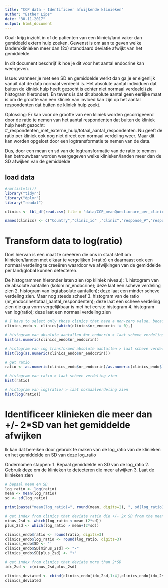 ```yaml
---
title: "CCP data - Identificeer afwijkende klinieken"
author: "Esther Lips"
date: "30-11-2017"
output: html_document
---
```


Goal: krijg inzicht in of de patienten van een kliniek/land vaker dan gemiddeld extern hulp zoeken. Gewenst is om aan te geven welke landen/klinieken meer dan (2x) standdaard deviatie afwijkt van het gemiddelde. 

In dit document beschrijf ik hoe je dit voor het aantal endocrine kan weergeven. 

Issue: wanneer je met een SD en gemiddelde werkt dan ga je er eigenlijk vanuit dat de data normaal verdeeld is. Het absolute aantal individuen dat buiten de kliniek hulp heeft gezocht is echter niet normaal verdeeld (zie histogram hieronder). En tevens is dat dit absolute aantal geen eerlijke maat is om de grootte van een kliniek van invloed kan zijn op het aantal respondenten dat buiten de kliniek hulp zoekt.

Oplossing: Er kan voor de grootte van een kliniek worden gecorrigeeerd door de ratio te nemen van het aantal respondenten dat buiten de kliniek hulp heeft gezocht: #_respondenten_met_externe_hulp/totaal_aantal_respondenten. Nu geeft de ratio per kliniek ook nog niet direct een normaal verdeling weer. Maar dit kan worden opgelost door een logtransformatie te nemen van de data. 

Dus, door een mean en sd van de logtransformatie van de ratio te nemen kan betrouwbaar worden weergegeven welke klinieken/landen meer dan de SD afwijken van de gemiddelde




## load data

```r
#rm(list=ls())
library("tidyr")
library("dplyr")
library("readxl")

clinics <- tbl_df(read.csv( file = "data/CCP_meanQuestionare_per_clinic.csv" , sep=',', header=T, colClasses = "character", skip=0, encoding="UTF-8"))

names(clinics) <- c("Country","clinic_id" ,"clinic","response_#","response_%","avg_pers_c","avg_serv_coord","avg_prof_coord","avg_organ_coord","avg_overall_coord","avg_overall_coord*avg_pers_c","avg_overall_coord*avg_serv_coord","avg_overall_coord*avg_prof_coord","avg_overall_coord*avg_organ_coord","nr_endocrin","avg_endocrin","nr_cardio","avg_cardio","nr_general_pract","avg_general_pract","nr_dietician","avg_dietician","nr_pharm","avg_pharm","nr_psych","avg_psych","nr_social_worker","avg_social_worker","nr_diabetic_nurse","avg_diabetic_nurse", "avg_overall_coord*avg_endocrin", "avg_overall_coord*avg_cardio","avg_overall_coord*avg_general_pract","avg_overall_coord*avg_dietician","avg_overall_coord*avg_pharm","avg_overall_coord*avg_psych","avg_overall_coord*avg_social_worker","avg_overall_coord*avg_diabetic_nurse")
```




# Transform data to log(ratio)

Doel hiervan is een maat te creeëren die ons in staat stelt om klinieken/landen met elkaar te vergelijken (=ratio) en daarnaast ook een normaal verdeling te creeëren waardoor we afwijkingen van de gemiddelde per land/global kunnen detecteren. 

De histogrammen hieronder laten zien (op kliniek niveau):
1. histogram van de absolute aantallen (kolom nr_endocrine); deze laat een scheve verdeling zien
2. histogram van log(absolute aantallen); deze laat een minder scheve verdeling zien. Maar nog steeds scheef
3. histogram van de ratio (nr_endocrine/totaal_aantal_respondenten); deze laat een scheve verdeling zien die qua vorm vergelijkbaar is met het eerste histogram
4. histogram van log(ratio); deze laat een normaal verdeling zien


```r

# I have to select only those clinics that have a non-zero value, because SD can't work with Inf ratio's
clinics_endo <- clinics[which(clinics$nr_endocrin != 0),]

# histogram van absolute aantallen #nr_endocrin > laat scheve verdeling zien
hist(as.numeric(clinics_endo$nr_endocrin))

# histogram van log transformed absolute aantallen > laat scheve verdeling zien
hist(log(as.numeric(clinics_endo$nr_endocrin)))

# get ratio
ratio <- as.numeric(clinics_endo$nr_endocrin)/as.numeric(clinics_endo$`response_#`)

# histogram van ratio > laat scheve verdeling zien
hist(ratio)

# histogram van log(ratio) > laat normaalverdeling zien
hist(log(ratio))

```


# Identificeer klinieken die meer dan +/- 2*SD van het gemiddelde afwijken

Ik kan dat bereiken door gebruik te maken van de log_ratio van de klinieken en het gemiddelde en SD van deze log_ratio

Ondernomen stappen:
1. Bepaal gemiddelde en SD van de log_ratio
2. Gebruik deze om de klinieken te detecteren die meer afwijken
3. Laat de klinieken zien

```r

# bepaal mean en SD
log_ratio <- log(ratio)
mean <- mean(log_ratio)
sd <- sd(log_ratio)

print(paste("mean(log_ratio)=", round(mean, digits=2), ", sd(log_ratio)=", round(sd, digits=2), sep=''))

# get index from clinics that deviate ratio die +/- 2x SD from the mean
minus_2sd <- which(log_ratio < mean-(2*sd))
plus_2sd <- which(log_ratio > mean+(2*sd))

clinics_endo$ratio <- round(ratio, digits=3)
clinics_endo$log_ratio <- round(log_ratio, digits=3)
clinics_endo$SD <- ''
clinics_endo$SD[minus_2sd] <- "-"
clinics_endo$SD[plus_2sd] <- "+"

# get index from clinics that deviate more than 2*SD
idx_2sd <- c(minus_2sd,plus_2sd)

clinics_deviated <- cbind(clinics_endo[idx_2sd,1:4],clinics_endo[idx_2sd, 15], clinics_endo[idx_2sd, 39:41])
clinics_deviated
```
